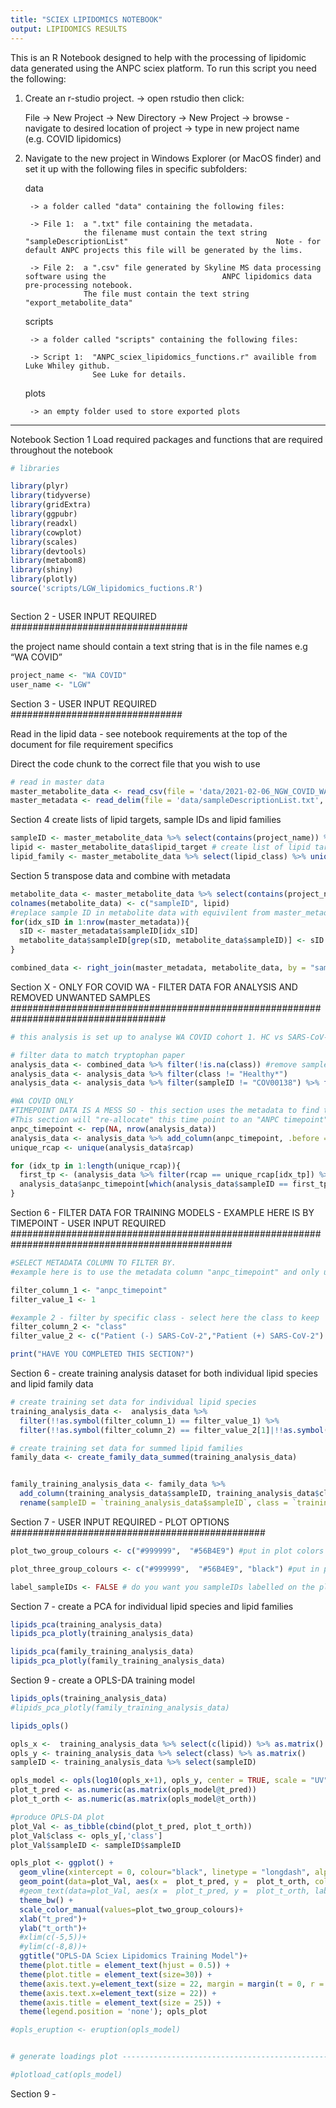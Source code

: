 ```yaml
---
title: "SCIEX LIPIDOMICS NOTEBOOK"
output: LIPIDOMICS RESULTS
---
```


This is an R Notebook designed to help with the processing of lipidomic data generated using the ANPC sciex platform. To run this script you need the following:

1. Create an r-studio project.
  -> open rstudio then click:
    
      File  -> New Project 
              -> New Directory 
                -> New Project 
                  -> browse - navigate to desired location of project 
                    -> type in new project name (e.g. COVID lipidomics)

2. Navigate to the new project in Windows Explorer (or MacOS finder) and set it up with the following files in specific subfolders:
  
      data
      
        -> a folder called "data" containing the following files:
      
        -> File 1:  a ".txt" file containing the metadata. 
                    the filename must contain the text string "sampleDescriptionList"                                 Note - for default ANPC projects this file will be generated by the lims.
      
        -> File 2:  a ".csv" file generated by Skyline MS data processing software using the                          ANPC lipidomics data pre-processing notebook. 
                    The file must contain the text string "export_metabolite_data"
  
      scripts
  
        -> a folder called "scripts" containing the following files:
      
        -> Script 1:  "ANPC_sciex_lipidomics_functions.r" availible from Luke Whiley github. 
                      See Luke for details.
  
  
      plots
  
        -> an empty folder used to store exported plots
      

--------------------------------------------------------------------------------------------------

Notebook Section 1 
Load required packages and functions that are required throughout the notebook

```r
# libraries

library(plyr)
library(tidyverse)
library(gridExtra)
library(ggpubr)
library(readxl)
library(cowplot)
library(scales)
library(devtools)
library(metabom8)
library(shiny)
library(plotly)
source('scripts/LGW_lipidomics_fuctions.R')



```

################################
Section 2 - USER INPUT REQUIRED
################################

the project name should contain a text string that is in the file names e.g "WA COVID"

```r

project_name <- "WA COVID"
user_name <- "LGW"


```

###############################
Section 3 - USER INPUT REQUIRED
###############################

Read in the lipid data - see notebook requirements at the top of the document for file requirement specifics

Direct the code chunk to the correct file that you wish to use

```r

# read in master data
master_metabolite_data <- read_csv(file = 'data/2021-02-06_NGW_COVID_WA_export_metabolite_data_ltr_filtered.csv')
master_metadata <- read_delim(file = 'data/sampleDescriptionList.txt', delim = "\t")


```


Section 4
create lists of lipid targets, sample IDs and lipid families

```r
sampleID <- master_metabolite_data %>% select(contains(project_name)) %>% colnames() # create list of sample IDs
lipid <- master_metabolite_data$lipid_target # create list of lipid targets
lipid_family <- master_metabolite_data %>% select(lipid_class) %>% unique()

```

Section 5
transpose data and combine with metadata

```r
metabolite_data <- master_metabolite_data %>% select(contains(project_name)) %>% t() %>% as_tibble(.name_repair = "universal") %>% add_column(sampleID, .before =1)
colnames(metabolite_data) <- c("sampleID", lipid)
#replace sample ID in metabolite data with equivilent from master_metadata to make combining work
for(idx_sID in 1:nrow(master_metadata)){
  sID <- master_metadata$sampleID[idx_sID]
  metabolite_data$sampleID[grep(sID, metabolite_data$sampleID)] <- sID
}

combined_data <- right_join(master_metadata, metabolite_data, by = "sampleID")
```


#####################################################################################
Section X - ONLY FOR COVID WA - FILTER DATA FOR ANALYSIS AND REMOVED UNWANTED SAMPLES
####################################################################################


```r
# this analysis is set up to analyse WA COVID cohort 1. HC vs SARS-CoV-2 (-) vs SARS-CoV-2 (+)

# filter data to match tryptophan paper
analysis_data <- combined_data %>% filter(!is.na(class)) #remove samples from other cohorts that are not in tryptophan paper
analysis_data <- analysis_data %>% filter(class != "Healthy*")
analysis_data <- analysis_data %>% filter(sampleID != "COV00138") %>% filter(sampleID != "COV00157") #remove inconclusive positive sample (JKN?)

#WA COVID ONLY
#TIMEPOINT DATA IS A MESS SO - this section uses the metadata to find the FIRST timepoint available in the samples run (e.g. a sample may have a metadata timepoint of 2,3,4,5, in this instance the ANPC would not have run the true sample 1.) 
#This section will "re-allocate" this time point to an "ANPC timepoint" indexing from 1. e.g. timepoint 2,3,4,5 become 1,2,3,4
anpc_timepoint <- rep(NA, nrow(analysis_data))
analysis_data <- analysis_data %>% add_column(anpc_timepoint, .before = 4) # new column to put a lipid specific timepoint (e.g the earliest timpoint we ran assay on)
unique_rcap <- unique(analysis_data$rcap)

for (idx_tp in 1:length(unique_rcap)){
  first_tp <- (analysis_data %>% filter(rcap == unique_rcap[idx_tp]) %>%  arrange(tpoint) %>% select(sampleID))[1,] %>% paste()
  analysis_data$anpc_timepoint[which(analysis_data$sampleID == first_tp)] <- 1
}

```

#################################################################################################
Section 6 - FILTER DATA FOR TRAINING MODELS - EXAMPLE HERE IS BY TIMEPOINT - USER INPUT REQUIRED
################################################################################################

```r

#SELECT METADATA COLUMN TO FILTER BY. 
#example here is to use the metadata column "anpc_timepoint" and only use timepoint 1

filter_column_1 <- "anpc_timepoint"
filter_value_1 <- 1

#example 2 - filter by specific class - select here the class to keep
filter_column_2 <- "class"
filter_value_2 <- c("Patient (-) SARS-CoV-2","Patient (+) SARS-CoV-2")

print("HAVE YOU COMPLETED THIS SECTION?")

```


Section 6 - create training analysis dataset for both individual lipid species and lipid family data

```r
# create training set data for individual lipid species
training_analysis_data <-  analysis_data %>% 
  filter(!!as.symbol(filter_column_1) == filter_value_1) %>% 
  filter(!!as.symbol(filter_column_2) == filter_value_2[1]|!!as.symbol(filter_column_2) == filter_value_2[2])

# create training set data for summed lipid families
family_data <- create_family_data_summed(training_analysis_data)


family_training_analysis_data <- family_data %>% 
  add_column(training_analysis_data$sampleID, training_analysis_data$class, .before = 1) %>% 
  rename(sampleID = `training_analysis_data$sampleID`, class = `training_analysis_data$class`)
```

##############################################
Section 7 - USER INPUT REQUIRED - PLOT OPTIONS
##############################################

```r

plot_two_group_colours <- c("#999999",  "#56B4E9") #put in plot colors here. This is for 2 class analysis.

plot_three_group_colours <- c("#999999",  "#56B4E9", "black") #put in plot colors here. This is for 3 class analysis.

label_sampleIDs <- FALSE # do you want you sampleIDs labelled on the plots? TRUE/FALSE


```
  
Section 7 - create a PCA for individual lipid species and lipid families

```r

lipids_pca(training_analysis_data)
lipids_pca_plotly(training_analysis_data)

lipids_pca(family_training_analysis_data)
lipids_pca_plotly(family_training_analysis_data)


```



Section 9 - create a OPLS-DA training model

```r
lipids_opls(training_analysis_data)
#lipids_pca_plotly(family_training_analysis_data)
```

```r
lipids_opls()

```





```r
opls_x <-  training_analysis_data %>% select(c(lipid)) %>% as.matrix() 
opls_y <- training_analysis_data %>% select(class) %>% as.matrix()
sampleID <- training_analysis_data %>% select(sampleID)

opls_model <- opls(log10(opls_x+1), opls_y, center = TRUE, scale = "UV")
plot_t_pred <- as.numeric(as.matrix(opls_model@t_pred))
plot_t_orth <- as.numeric(as.matrix(opls_model@t_orth))

#produce OPLS-DA plot
plot_Val <- as_tibble(cbind(plot_t_pred, plot_t_orth))
plot_Val$class <- opls_y[,'class']
plot_Val$sampleID <- sampleID$sampleID

opls_plot <- ggplot() +
  geom_vline(xintercept = 0, colour="black", linetype = "longdash", alpha = 0.4)+
  geom_point(data=plot_Val, aes(x =  plot_t_pred, y =  plot_t_orth, color = class),  size = 6.0)+
  #geom_text(data=plot_Val, aes(x =  plot_t_pred, y =  plot_t_orth, label = sampleID))+
  theme_bw() +
  scale_color_manual(values=plot_two_group_colours)+
  xlab("t_pred")+
  ylab("t_orth")+
  #xlim(c(-5,5))+
  #ylim(c(-8,8))+
  ggtitle("OPLS-DA Sciex Lipidomics Training Model")+
  theme(plot.title = element_text(hjust = 0.5)) +
  theme(plot.title = element_text(size=30)) +
  theme(axis.text.y=element_text(size = 22, margin = margin(t = 0, r = 0, b = 0, l = 2))) +
  theme(axis.text.x=element_text(size = 22)) +
  theme(axis.title = element_text(size = 25)) +
  theme(legend.position = 'none'); opls_plot

#opls_eruption <- eruption(opls_model)


# generate loadings plot -----------------------------------------------

#plotload_cat(opls_model)

```
Section 9 - 


